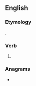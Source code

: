 ==English==

===Etymology===
{{suffix|bite|est|lang=en}}.

===Verb===
{{head|en|verb form}}

# {{en-archaic second-person singular of|bite}}

===Anagrams===
* {{l|en|bitset}}